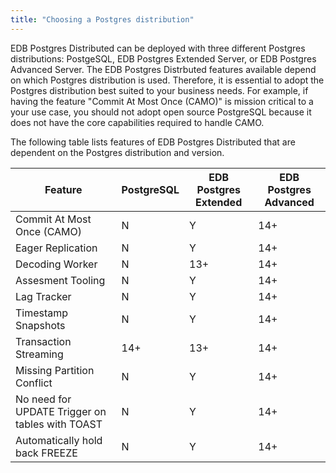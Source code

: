 ```yaml
---
title: "Choosing a Postgres distribution"
---
```


EDB Postgres Distributed can be deployed with three different Postgres distributions: PostgeSQL, EDB Postgres Extended Server, or EDB Postgres Advanced Server.  The EDB Postgres Distrbuted features available depend on which Postgres distribution is used. Therefore, it is essential to adopt the Postgres distribution best suited to your business needs. For example, if having the feature "Commit At Most Once (CAMO)" is mission critical to a your use case, you should not adopt open source PostgreSQL because it does not have the core capabilities required to handle CAMO. 

The following table lists features of EDB Postgres Distributed that are dependent on the Postgres distribution and version.

| Feature                                         | PostgreSQL | EDB Postgres Extended | EDB Postgres Advanced |
| ----------------------------------------------- | ---------- | --------------------- | --------------------- |
| Commit At Most Once (CAMO)                      | N          | Y                     | 14+                   |
| Eager Replication                               | N          | Y                     | 14+                   |
| Decoding Worker                                 | N          | 13+                   | 14+                   |
| Assesment Tooling                               | N          | Y                     | 14+                   |
| Lag Tracker                                     | N          | Y                     | 14+                   |
| Timestamp Snapshots                             | N          | Y                     | 14+                   |
| Transaction Streaming                           | 14+        | 13+                   | 14+                   |
| Missing Partition Conflict                      | N          | Y                     | 14+                   |
| No need for UPDATE Trigger on tables with TOAST | N          | Y                     | 14+                   |
| Automatically hold back FREEZE                  | N          | Y                     | 14+                   |



